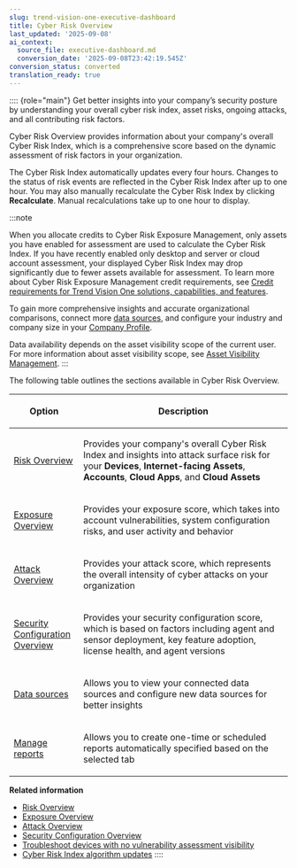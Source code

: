 ```yaml
---
slug: trend-vision-one-executive-dashboard
title: Cyber Risk Overview
last_updated: '2025-09-08'
ai_context:
  source_file: executive-dashboard.md
  conversion_date: '2025-09-08T23:42:19.545Z'
conversion_status: converted
translation_ready: true
---
```


:::: {role="main"}
Get better insights into your company’s security posture by understanding your overall cyber risk index, asset risks, ongoing attacks, and all contributing risk factors.

Cyber Risk Overview provides information about your company's overall Cyber Risk Index, which is a comprehensive score based on the dynamic assessment of risk factors in your organization.

The Cyber Risk Index automatically updates every four hours. Changes to the status of risk events are reflected in the Cyber Risk Index after up to one hour. You may also manually recalculate the Cyber Risk Index by clicking **Recalculate**. Manual recalculations take up to one hour to display.

:::note

When you allocate credits to Cyber Risk Exposure Management, only assets you have enabled for assessment are used to calculate the Cyber Risk Index. If you have recently enabled only desktop and server or cloud account assessment, your displayed Cyber Risk Index may drop significantly due to fewer assets available for assessment. To learn more about Cyber Risk Exposure Management credit requirements, see [Credit requirements for Trend Vision One solutions, capabilities, and features](credit-req-for-apps-services.mdx).

To gain more comprehensive insights and accurate organizational comparisons, connect more [data sources](configuring-data-sources.mdx), and configure your industry and company size in your [Company Profile](business-profile.mdx).

Data availability depends on the asset visibility scope of the current user. For more information about asset visibility scope, see [Asset Visibility Management](asset-visibility-management.mdx).
:::

The following table outlines the sections available in Cyber Risk Overview.

<table>
<colgroup>
<col style="width: 25%" />
<col style="width: 75%" />
</colgroup>
<thead>
<tr>
<th><p>Option</p></th>
<th><p>Description</p></th>
</tr>
</thead>
<tbody>
<tr>
<td><p><a href="trend-vision-one-risk-overview">Risk Overview</a></p></td>
<td><p>Provides your company's overall Cyber Risk Index and insights into attack surface risk for your <strong>Devices</strong>, <strong>Internet-facing Assets</strong>, <strong>Accounts</strong>, <strong>Cloud Apps</strong>, and <strong>Cloud Assets</strong></p></td>
</tr>
<tr>
<td><p><a href="trend-vision-one-exposure-overview">Exposure Overview</a></p></td>
<td><p>Provides your exposure score, which takes into account vulnerabilities, system configuration risks, and user activity and behavior</p></td>
</tr>
<tr>
<td><p><a href="trend-vision-one-attack-overview">Attack Overview</a></p></td>
<td><p>Provides your attack score, which represents the overall intensity of cyber attacks on your organization</p></td>
</tr>
<tr>
<td><p><a href="trend-vision-one-security-configuration">Security Configuration Overview</a></p></td>
<td><p>Provides your security configuration score, which is based on factors including agent and sensor deployment, key feature adoption, license health, and agent versions</p></td>
</tr>
<tr>
<td><p><a href="trend-vision-one-configuring-data-sources">Data sources</a></p></td>
<td><p>Allows you to view your connected data sources and configure new data sources for better insights</p></td>
</tr>
<tr>
<td><p><a href="trend-vision-one-reports">Manage reports</a></p></td>
<td><p>Allows you to create one-time or scheduled reports automatically specified based on the selected tab</p></td>
</tr>
</tbody>
</table>

**Related information**

- [Risk Overview](risk-overview.md "Learn about the views and widgets available on the Risk Overview tab in Cyber Risk Overview.")
- [Exposure Overview](exposure-overview.md "Learn about the information available in Exposure Overview within Cyber Risk Overview.")
- [Attack Overview](attack-overview.md "Learn about the information available in Attack Overview within Cyber Risk Overview, including summaries of threats under the XDR Detection and Threat Detection risk factors.")
- [Security Configuration Overview](security-configuration.md "Learn about the information available in Security Configuration Overview within Cyber Risk Overview.")
- [Troubleshoot devices with no vulnerability assessment visibility](troubleshoot-assessment-visibility.md "View troubleshooting information for devices that are unable to send vulnerability assessment information to Cyber Risk Exposure Management.")
- [Cyber Risk Index algorithm updates](risk-index-algorithm-updates.md "Cyber Risk Exposure Management periodically updates the cyber risk algorithm to provide customers with a more accurate, timely, and actionable Cyber Risk Index that supports all new features.")
::::
